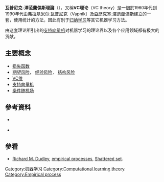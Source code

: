 {{机器学习导航栏}}
{{noteTA
|1=zh-hans:契尔沃年基斯;zh-hant:澤范蘭傑斯;
|2=zh-hans:阿列克谢·契尔沃年基斯;zh-hant:亞歷克塞·澤范蘭傑斯;
}}
'''瓦普尼克-澤范蘭傑斯理論'''（{{lang-en|Vapnik–Chervonenkis theory}}），又稱'''VC理论'''（VC theory）是一個於1960年代到1990年代由[[弗拉基米尔·瓦普尼克|弗拉基米尔·瓦普尼克]]（Vapnik）及[[亞歷克塞·澤范蘭傑斯|亞歷克塞·澤范蘭傑斯]]建立的一套{{Link-en|机器学习理论|Computational learning theory}}，使用统计的方法，因此有别于[[归纳学习|归纳学习]]等其它机器学习方法。

由这套理论所引出的[[支持向量机|支持向量机]]对机器学习的理论界以及各个应用领域都有极大的贡献。

==主要概念==
* [[损失函数|损失函数]]
* [[期望风险|期望风险]]， [[经验风险|经验风险]]， [[结构风险|结构风险]]
* [[VC维|VC维]]
* [[支持向量机|支持向量机]]
* [[条件随机场|条件随机场]]

== 參考資料 ==

*{{note|nslt}} {{cite book
    | last=Vapnik
    | first=Vladimir N
    | authorlink = Vladimir Vapnik
    | title=The Nature of Statistical Learning Theory
    | publisher = [[Springer-Verlag|Springer-Verlag]]
    | series=Information Science and Statistics
    | year = 2000
    | isbn=978-0-387-98780-4}}
*{{cite book
    | last=Vapnik
    | first=Vladimir N
    | authorlink = Vladimir Vapnik
    | title=''Statistical Learning Theory''
    | publisher = [[John_Wiley_&_Sons|Wiley-Interscience]]
    | year = 1989
    | isbn=0-471-03003-1}}
== 參看 ==
* [[Richard_M._Dudley|Richard M. Dudley]], [[empirical_processes|empirical processes]], [[Shattered_set|Shattered set]].

{{Edu-stub}}
[[Category:机器学习|Category:机器学习]]
[[Category:Computational_learning_theory|Category:Computational learning theory]]
[[Category:Empirical_process|Category:Empirical process]]